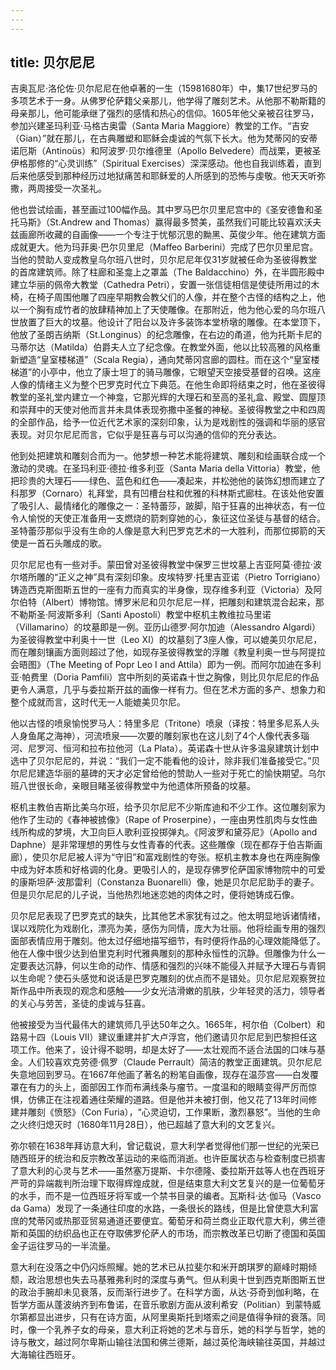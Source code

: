 ```yaml
---
---
---
```

title: 贝尔尼尼
---




吉奥瓦尼·洛伦佐·贝尔尼尼在他卓著的一生（15981680年）中，集17世纪罗马的多项艺术于一身。从佛罗伦萨籍父亲那儿，他学得了雕刻艺术。从他那不勒斯籍的母亲那儿，他可能承继了强烈的感情和热心的信仰。1605年他父亲被召往罗马，参加兴建圣玛利亚·马格古奥雷（Santa Maria Maggiore）教堂的工作。“吉安（Gian）”就在那儿，在古典雕塑和耶稣会虔诚的气氛下长大。他为梵蒂冈的安蒂诺厄斯（Antinoüs）和阿波罗·贝尔维德里（Apollo Belvedere）而战栗，更被圣伊格那修的“心灵训练”（Spiritual Exercises）深深感动。他也自我训练着，直到后来他感受到那种经历过地狱痛苦和耶稣爱的人所感到的恐怖与虔敬。他天天听弥撒，两周接受一次圣礼。

他也尝试绘画，甚至画过100幅作品。其中罗马巴尔贝里尼宫中的《圣安德鲁和圣托马斯》（St.Andrew and Thomas）赢得最多赞美，虽然我们可能比较喜欢沃夫兹画廊所收藏的自画像——一个专注于忧郁沉思的黝黑、英俊少年。他在建筑方面成就更大。他为玛菲奥·巴尔贝里尼（Maffeo Barberini）完成了巴尔贝里尼宫。当他的赞助人变成教皇乌尔班八世时，贝尔尼尼年仅31岁就被任命为圣彼得教堂的首席建筑师。除了柱廊和圣龛上之罩盖（The Baldacchino）外，在半圆形殿中建立华丽的佩帝大教堂（Cathedra Petri），安置一张信徒相信是使徒所用过的木椅，在椅子周围他雕了四座早期教会教父们的人像，并在整个古怪的结构之上，他以一个胸有成竹者的放肆精神加上了天使雕像。在那附近，他为他心爱的乌尔班八世放置了巨大的坟墓。他设计了阳台以及许多装饰本堂桥墩的雕像。在本堂顶下，他放了圣朗吉纳斯（St.Longinus）的纪念雕像，在右边的甬道，他为托斯卡尼的马蒂尔达（Matilda）伯爵夫人立了纪念像。在教堂外面，他以比较高雅的风格重新塑造“皇室楼梯道”（Scala Regia），通向梵蒂冈宫廊的圆柱。而在这个“皇室楼梯道”的小亭中，他立了康士坦丁的骑马雕像，它眼望天空接受基督的召唤。这座人像的情绪主义为整个巴罗克时代立下典范。在他生命即将结束之时，他在圣彼得教堂的圣礼堂内建立一个神龛，它那光辉的大理石和至高的圣礼盒、殿堂、圆屋顶和崇拜中的天使对他而言并未具体表现弥撒中圣餐的神秘。圣彼得教堂之中和四周的全部作品，给予一位近代艺术家的深刻印象，认为是戏剧性的强调和华丽的感官表现。对贝尔尼尼而言，它似乎是狂喜与可以沟通的信仰的充分表达。

他到处把建筑和雕刻合而为一。他梦想一种艺术能将建筑、雕刻和绘画联合成一个激动的灵魂。在圣玛利亚·德拉·维多利亚（Santa Maria della Vittoria）教堂，他把珍贵的大理石——绿色、蓝色和红色——凑起来，并松弛他的装饰幻想而建立了科那罗（Cornaro）礼拜堂，具有凹槽台柱和优雅的科林斯式廊柱。在该处他安置了吸引人、最情绪化的雕像之一：圣特蕾莎，跛脚，陷于狂喜的出神状态，有一位令人愉悦的天使正准备用一支燃烧的箭刺穿她的心，象征这位圣徒与基督的结合。圣特蕾莎那似乎没有生命的人像是意大利巴罗克艺术的一大胜利，而那位掷箭的天使是一首石头雕成的歌。

贝尔尼尼也有一些对手。蒙田曾对圣彼得教堂中保罗三世坟墓上吉亚阿莫·德拉·波尔塔所雕的“正义之神”具有深刻印象。皮埃特罗·托里吉亚诺（Pietro Torrigiano）铸造西克斯图斯五世的一座有力而真实的半身像，现存维多利亚（Victoria）及阿尔伯特（Albert）博物馆。博罗米尼和贝尔尼尼一样，把雕刻和建筑混合起来，那不勒斯圣·阿波斯多利（Santi Apostoli）教堂中枢机主教维拉马里诺（Villamarino）的坟墓即是一例。亚历山德罗·阿尔加迪（Alessandro Algardi）为圣彼得教堂中利奥十一世（Leo Ⅺ）的坟墓刻了3座人像，可以媲美贝尔尼尼，而在雕刻镶画方面则超过了他，如现存圣彼得教堂的浮雕《教皇利奥一世与阿提拉会晤图》（The Meeting of Popr Leo I and Attila）即为一例。而阿尔加迪在多利亚·帕费里（Doria Pamfili）宫中所刻的英诺森十世之胸像，则比贝尔尼尼的作品更令人满意，几乎与委拉斯开兹的画像一样有力。但在艺术方面的多产、想象力和整个成就而言，这时代无一人能媲美贝尔尼。

他以古怪的喷泉愉悦罗马人：特里多尼（Tritone）喷泉（译按：特里多尼系人头人身鱼尾之海神），河流喷泉——次要的雕刻家也在这儿刻了4个人像代表多瑙河、尼罗河、恒河和拉布拉他河（La Plata）。英诺森十世从许多温泉建筑计划中选中了贝尔尼尼的，并说：“我们一定不能看他的设计，除非我们准备接受它。”贝尔尼尼建造华丽的墓碑的天才必定曾给他的赞助人一些对于死亡的愉快期望。乌尔班八世很长命，亲眼目睹圣彼得教堂中为他遗体所预备的坟墓。

枢机主教伯吉斯比美乌尔班，给予贝尔尼尼不少斯库迪和不少工作。这位雕刻家为他作了生动的《春神被掳像》（Rape of Proserpine），一座由男性肌肉与女性曲线所构成的梦境，大卫向巨人歌利亚投掷弹丸。《阿波罗和黛芬尼》（Apollo and Daphne）是非常理想的男性与女性青春的代表。这些雕像（现在都存于伯吉斯画廊），使贝尔尼尼被人评为“守旧”和富戏剧性的夸张。枢机主教本身也在两座胸像中成为好本质和好格调的化身。更吸引人的，是现存佛罗伦萨国家博物院中的可爱的康斯坦萨·波那雷利（Constanza Buonarelli）像，她是贝尔尼尼助手的妻子。但是贝尔尼尼的儿子说，当他热烈地迷恋她的肉体之时，便将她铸成石像。

贝尔尼尼表现了巴罗克式的缺失，比其他艺术家犹有过之。他太明显地诉诸情绪，误以戏院化为戏剧化，漂亮为美，感伤为同情，庞大为壮丽。他将绘画专用的强烈面部表情应用于雕刻。他太过仔细地描写细节，有时便将作品的心理效能降低了。他在人像中很少达到伯里克利时代雅典雕刻的那种永恒性的沉静。但雕像为什么一定要表达沉静，何以生命的动作、情感和强烈的兴味不能侵入并赋予大理石与青铜以生命呢？使石头感觉和说话是巴罗克雕刻的优点而不是错处。贝尔尼尼观察贺拉斯作品中所表现的观念和感触——少女光洁滑嫩的肌肤，少年轻灵的活力，领导者的关心与劳苦，圣徒的虔诚与狂喜。

他被接受为当代最伟大的建筑师几乎达50年之久。1665年，柯尔伯（Colbert）和路易十四（Louis Ⅶ）建议重建并扩大卢浮宫，他们邀请贝尔尼尼到巴黎担任这项工作。他来了，设计得不聪明，却是太好了——太壮观而不适合法国的口味与基金。人们较喜欢克劳德·佩罗（Claude Perrault）简洁的教堂正面建筑。贝尔尼尼失意地回到罗马。在1667年他画了著名的粉笔自画像，现存在温莎宫——白发覆罩在有力的头上，面部因工作而布满线条与瘤节。一度温和的眼睛变得严厉而惊惧，仿佛正在注视着通往荣耀的道路。但是他并未被打倒，他又花了13年时间修建并雕刻《愤怒》（Con Furia），“心灵迫切，工作果断，激烈暴怒”。当他的生命之火终归熄灭时（1680年11月28日），他已超越了意大利的文艺复兴。

弥尔顿在1638年拜访意大利，曾记载说，意大利学者觉得他们那一世纪的光荣已随西班牙的统治和反宗教改革运动的来临而消逝。也许臣属状态与检查制度已损害了意大利的心灵与艺术——虽然塞万提斯、卡尔德隆、委拉斯开兹等人也在西班牙严苛的异端裁判所治理下取得辉煌成就，但是结束意大利文艺复兴的是一位葡萄牙的水手，而不是一位西班牙将军或一个禁书目录的编者。瓦斯科·达·伽马（Vasco da Gama）发现了一条通往印度的水路，一条很长的路线，但是比曾使意大利富庶的梵蒂冈或热那亚贸易通道还要便宜。葡萄牙和荷兰商业正取代意大利，佛兰德斯和英国的纺织品也正在夺取佛罗伦萨人的市场，而宗教改革已切断了德国和英国金子运往罗马的一半流量。

意大利在没落之中仍闪烁照耀。她的艺术已从拉斐尔和米开朗琪罗的巅峰时期倾颓，政治思想也失去马基雅弗利时的深度与勇气。但从利奥十世到西克斯图斯五世的政治手腕却未见衰落，反而渐行进步了。在科学方面，从达·芬奇到伽利略，在哲学方面从蓬波纳齐到布鲁诺，在音乐歌剧方面从波利希安（Politian）到蒙特威尔第都显出进步，只有在诗方面，从阿里奥斯托到塔索之间是值得争辩的衰落。同时，像一个乳养子女的母亲，意大利正将她的艺术与音乐，她的科学与哲学，她的诗与散文，越过阿尔卑斯山输往法国和佛兰德斯，越过英伦海峡输往英国，并越过大海输往西班牙。